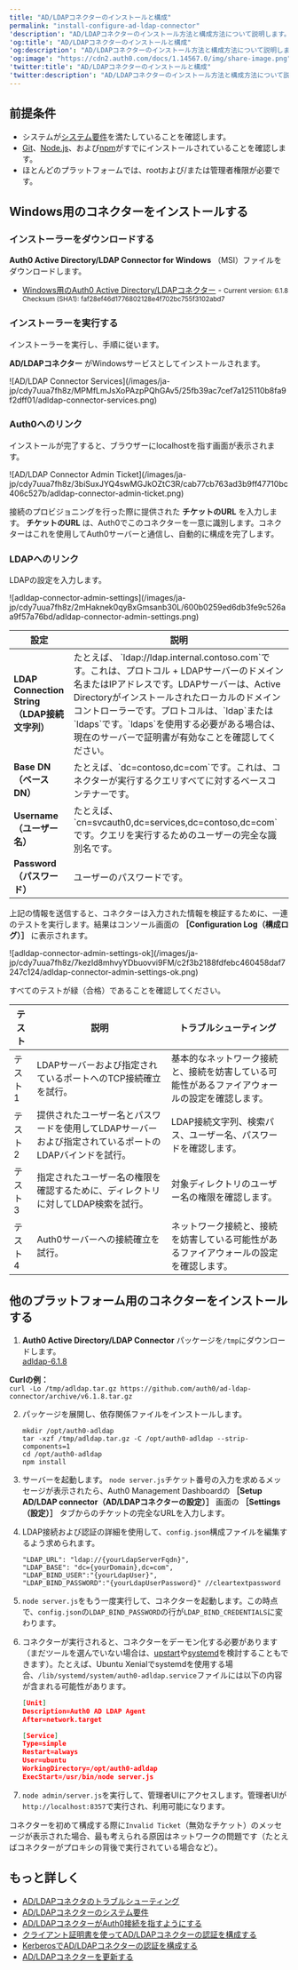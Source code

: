 ```yaml
---
title: "AD/LDAPコネクターのインストールと構成"
permalink: "install-configure-ad-ldap-connector"
'description': "AD/LDAPコネクターのインストール方法と構成方法について説明します。"
'og:title': "AD/LDAPコネクターのインストールと構成"
'og:description': "AD/LDAPコネクターのインストール方法と構成方法について説明します。"
'og:image': "https://cdn2.auth0.com/docs/1.14567.0/img/share-image.png"
'twitter:title': "AD/LDAPコネクターのインストールと構成"
'twitter:description': "AD/LDAPコネクターのインストール方法と構成方法について説明します。"
---
```



## 前提条件

* システムが[システム要件](/ja-jp/authenticate/identity-providers/enterprise-identity-providers/active-directory-ldap/ad-ldap-connector/ad-ldap-connector-requirements)を満たしていることを確認します。
* [Git](https://git-scm.com/downloads)、[Node.js](https://nodejs.org)、および[npm](http://blog.npmjs.org/post/85484771375/how-to-install-npm)がすでにインストールされていることを確認します。
* ほとんどのプラットフォームでは、rootおよび/または管理者権限が必要です。

## Windows用のコネクターをインストールする

### インストーラーをダウンロードする

**Auth0 Active Directory/LDAP Connector for Windows** （MSI）ファイルをダウンロードします。

* <InlineImage src="https://cdn.auth0.com/docs/img/node-windows.png" /> [Windows用のAuth0 Active Directory/LDAPコネクター](https://cdn.auth0.com/adldap.msi) - <small>Current version: 6.1.8 Checksum (SHA1): faf28ef46d1776802128e4f702bc755f3102abd7</small>

### インストーラーを実行する

インストーラーを実行し、手順に従います。

**AD/LDAPコネクター** がWindowsサービスとしてインストールされます。

<Frame>![AD/LDAP Connector Services](/images/ja-jp/cdy7uua7fh8z/MPMfLmJsXoPAzpPQhGAv5/25fb39ac7cef7a125110b8fa9f2dff01/adldap-connector-services.png)</Frame>

### Auth0へのリンク

インストールが完了すると、ブラウザーにlocalhostを指す画面が表示されます。

<Frame>![AD/LDAP Connector Admin Ticket](/images/ja-jp/cdy7uua7fh8z/3biSuxJYQ4swMGJkOZtC3R/cab77cb763ad3b9ff47710bc406c527b/adldap-connector-admin-ticket.png)</Frame>

接続のプロビジョニングを行った際に提供された **チケットのURL** を入力します。 **チケットのURL** は、Auth0でこのコネクターを一意に識別します。コネクターはこれを使用してAuth0サーバーと通信し、自動的に構成を完了します。

### LDAPへのリンク

LDAPの設定を入力します。

<Frame>![adldap-connector-admin-settings](/images/ja-jp/cdy7uua7fh8z/2mHaknek0qyBxGmsanb30L/600b0259ed6db3fe9c526aa9f57a76bd/adldap-connector-admin-settings.png)</Frame>

<table class="table"><thead>
<tr>
<th>設定</th>
<th>説明</th>
</tr>
</thead>
<tbody>
<tr>
<td><b>LDAP Connection String（LDAP接続文字列）</b></td>
<td>たとえば、 `ldap://ldap.internal.contoso.com`です。これは、プロトコル + LDAPサーバーのドメイン名またはIPアドレスです。LDAPサーバーは、Active Directoryがインストールされたローカルのドメインコントローラーです。プロトコルは、`ldap`または`ldaps`です。`ldaps`を使用する必要がある場合は、現在のサーバーで証明書が有効なことを確認してください。</td>
</tr>
<tr>
<td><b>Base DN（ベースDN）</b></td>
<td>たとえば、`dc=contoso,dc=com`です。これは、コネクターが実行するクエリすべてに対するベースコンテナーです。</td>
</tr>
<tr>
<td><b>Username（ユーザー名）</b></td>
<td>たとえば、`cn=svcauth0,dc=services,dc=contoso,dc=com`です。クエリを実行するためのユーザーの完全な識別名です。</td>
</tr>
<tr>
<td><b>Password（パスワード）</b></td>
<td>ユーザーのパスワードです。</td>
</tr>
</tbody>
</table>

上記の情報を送信すると、コネクターは入力された情報を検証するために、一連のテストを実行します。結果はコンソール画面の **［Configuration Log（構成ログ）］** に表示されます。

<Frame>![adldap-connector-admin-settings-ok](/images/ja-jp/cdy7uua7fh8z/7kezId8mhvyYDbuovvi9FM/c2f3b2188fdfebc460458daf7247c124/adldap-connector-admin-settings-ok.png)</Frame>

すべてのテストが緑（合格）であることを確認してください。

<table class="table"><thead>
<tr>
<th>テスト</th>
<th>説明</th>
<th>トラブルシューティング</th>
</tr>
</thead>
<tbody>
<tr>
<td>テスト1</td>
<td>LDAPサーバーおよび指定されているポートへのTCP接続確立を試行。</td>
<td>基本的なネットワーク接続と、接続を妨害している可能性があるファイアウォールの設定を確認します。</td>
</tr>
<tr>
<td>テスト2</td>
<td>提供されたユーザー名とパスワードを使用してLDAPサーバーおよび指定されているポートのLDAPバインドを試行。</td>
<td>LDAP接続文字列、検索パス、ユーザー名、パスワードを確認します。</td>
</tr>
<tr>
<td>テスト3</td>
<td>指定されたユーザー名の権限を確認するために、ディレクトリに対してLDAP検索を試行。</td>
<td>対象ディレクトリのユーザー名の権限を確認します。</td>
</tr>
<tr>
<td>テスト4</td>
<td>Auth0サーバーへの接続確立を試行。</td>
<td>ネットワーク接続と、接続を妨害している可能性があるファイアウォールの設定を確認します。</td>
</tr>
</tbody>
</table>

## 他のプラットフォーム用のコネクターをインストールする

1. **Auth0 Active Directory/LDAP Connector** パッケージを`/tmp`にダウンロードします。\
   [adldap-6.1.8](https://github.com/auth0/ad-ldap-connector/releases/tag/v6.1.8)

  **Curlの例：** \
  `curl -Lo /tmp/adldap.tar.gz https://github.com/auth0/ad-ldap-connector/archive/v6.1.8.tar.gz`

2. パッケージを展開し、依存関係ファイルをインストールします。

   ```text lines
   mkdir /opt/auth0-adldap
   tar -xzf /tmp/adldap.tar.gz -C /opt/auth0-adldap --strip-components=1
   cd /opt/auth0-adldap
   npm install
   ```

3. サーバーを起動します。
   `node server.js`チケット番号の入力を求めるメッセージが表示されたら、Auth0 Management Dashboardの **［Setup AD/LDAP connector（AD/LDAPコネクターの設定）］** 画面の **［Settings（設定）］** タブからのチケットの完全なURLを入力します。

4. LDAP接続および認証の詳細を使用して、`config.json`構成ファイルを編集するよう求められます。

   ```text lines
   "LDAP_URL": "ldap://{yourLdapServerFqdn}",
   "LDAP_BASE": "dc={yourDomain},dc=com",
   "LDAP_BIND_USER":"{yourLdapUser}",
   "LDAP_BIND_PASSWORD":"{yourLdapUserPassword}" //cleartextpassword
   ```

5. `node server.js`をもう一度実行して、コネクターを起動します。この時点で、`config.json`の`LDAP_BIND_PASSWORD`の行が`LDAP_BIND_CREDENTIALS`に変わります。
6. コネクターが実行されると、コネクターをデーモン化する必要があります（まだツールを選んでいない場合は、[upstart](http://upstart.ubuntu.com/)や[systemd](https://www.freedesktop.org/wiki/Software/systemd/)を検討することもできます）。たとえば、Ubuntu Xenialでsystemdを使用する場合、`/lib/systemd/system/auth0-adldap.service`ファイルには以下の内容が含まれる可能性があります。

   ```json lines
   [Unit]
   Description=Auth0 AD LDAP Agent
   After=network.target

   [Service]
   Type=simple
   Restart=always
   User=ubuntu
   WorkingDirectory=/opt/auth0-adldap
   ExecStart=/usr/bin/node server.js
   ```

   

   
7. `node admin/server.js`を実行して、管理者UIにアクセスします。管理者UIが`http://localhost:8357`で実行され、利用可能になります。

コネクターを初めて構成する際に`Invalid Ticket`（無効なチケット）のメッセージが表示された場合、最も考えられる原因はネットワークの問題です（たとえばコネクターがプロキシの背後で実行されている場合など）。

## もっと詳しく

* [AD/LDAPコネクタのトラブルシューティング](/ja-jp/troubleshoot/integration-extensibility-issues/troubleshoot-ad-ldap-connector)
* [AD/LDAPコネクターのシステム要件](/ja-jp/authenticate/identity-providers/enterprise-identity-providers/active-directory-ldap/ad-ldap-connector/ad-ldap-connector-requirements)
* [AD/LDAPコネクターがAuth0接続を指すようにする](/ja-jp/authenticate/identity-providers/enterprise-identity-providers/active-directory-ldap/ad-ldap-connector/ad-ldap-connector-to-auth0)
* [クライアント証明書を使ってAD/LDAPコネクターの認証を構成する](/ja-jp/authenticate/identity-providers/enterprise-identity-providers/active-directory-ldap/ad-ldap-connector/configure-ad-ldap-connector-client-certificates)
* [KerberosでAD/LDAPコネクターの認証を構成する](/ja-jp/authenticate/identity-providers/enterprise-identity-providers/active-directory-ldap/ad-ldap-connector/configure-ad-ldap-connector-with-kerberos)
* [AD/LDAPコネクターを更新する](/ja-jp/authenticate/identity-providers/enterprise-identity-providers/active-directory-ldap/ad-ldap-connector/update-ad-ldap-connectors)